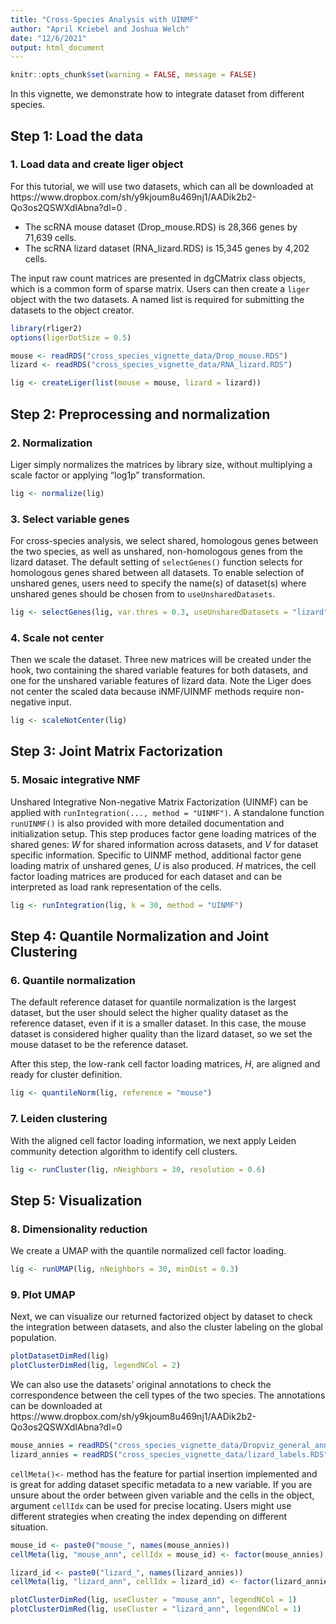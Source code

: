 ```yaml
---
title: "Cross-Species Analysis with UINMF"
author: "April Kriebel and Joshua Welch"
date: "12/6/2021"
output: html_document
---
```


```r
knitr::opts_chunk$set(warning = FALSE, message = FALSE)
```


In this vignette, we demonstrate how to integrate dataset from different species. 

## Step 1: Load the data

### 1. Load data and create liger object

For this tutorial, we will use two datasets, which can all be downloaded at https://www.dropbox.com/sh/y9kjoum8u469nj1/AADik2b2-Qo3os2QSWXdIAbna?dl=0 .

- The scRNA mouse dataset (Drop_mouse.RDS) is 28,366 genes by 71,639 cells.
- The scRNA lizard dataset (RNA_lizard.RDS) is 15,345 genes by 4,202 cells. 

The input raw count matrices are presented in dgCMatrix class objects, which is a common form of sparse matrix. Users can then create a `liger` object with the two datasets. A named list is required for submitting the datasets to the object creator. 

```r
library(rliger2)
options(ligerDotSize = 0.5)

mouse <- readRDS("cross_species_vignette_data/Drop_mouse.RDS")
lizard <- readRDS("cross_species_vignette_data/RNA_lizard.RDS")

lig <- createLiger(list(mouse = mouse, lizard = lizard))
```

## Step 2: Preprocessing and normalization

### 2. Normalization

Liger simply normalizes the matrices by library size, without multiplying a scale factor or applying "log1p" transformation. 

```r
lig <- normalize(lig)
```

### 3. Select variable genes

For cross-species analysis, we select shared, homologous genes between the two species, as well as unshared, non-homologous genes from the lizard dataset. The default setting of `selectGenes()` function selects for homologous genes shared between all datasets. To enable selection of unshared genes, users need to specify the name(s) of dataset(s) where unshared genes should be chosen from to `useUnsharedDatasets`. 

```r
lig <- selectGenes(lig, var.thres = 0.3, useUnsharedDatasets = "lizard", unsharedThresh = 0.3)
```

### 4. Scale not center

Then we scale the dataset. Three new matrices will be created under the hook, two containing the shared variable features for both datasets, and one for the unshared variable features of lizard data. Note the Liger does not center the scaled data because iNMF/UINMF methods require non-negative input. 

```r
lig <- scaleNotCenter(lig)
```

## Step 3: Joint Matrix Factorization

### 5. Mosaic integrative NMF

Unshared Integrative Non-negative Matrix Factorization (UINMF) can be applied with `runIntegration(..., method = "UINMF")`. A standalone function `runUINMF()` is also provided with more detailed documentation and initialization setup. This step produces factor gene loading matrices of the shared genes: $W$ for shared information across datasets, and $V$ for dataset specific information. Specific to UINMF method, additional factor gene loading matrix of unshared genes, $U$ is also produced. $H$ matrices, the cell factor loading matrices are produced for each dataset and can be interpreted as load rank representation of the cells.

```r
lig <- runIntegration(lig, k = 30, method = "UINMF")
```

## Step 4: Quantile Normalization and Joint Clustering

### 6. Quantile normalization

The default reference dataset for quantile normalization is the largest dataset, but the user should select the higher quality dataset as the reference dataset, even if it is a smaller dataset. In this case, the mouse dataset is considered higher quality than the lizard dataset, so we set the mouse dataset to be the reference dataset.

After this step, the low-rank cell factor loading matrices, $H$, are aligned and ready for cluster definition. 

```r
lig <- quantileNorm(lig, reference = "mouse")
```

### 7. Leiden clustering

With the aligned cell factor loading information, we next apply Leiden community detection algorithm to identify cell clusters.

```r
lig <- runCluster(lig, nNeighbors = 30, resolution = 0.6)
```

## Step 5: Visualization

### 8. Dimensionality reduction

We create a UMAP with the quantile normalized cell factor loading.

```r
lig <- runUMAP(lig, nNeighbors = 30, minDist = 0.3)
```

### 9. Plot UMAP

Next, we can visualize our returned factorized object by dataset to check the integration between datasets, and also the cluster labeling on the global population.

```r
plotDatasetDimRed(lig)
plotClusterDimRed(lig, legendNCol = 2)
```

We can also use the datasets' original annotations to check the correspondence between the cell types of the two species. The annotations can be downloaded at https://www.dropbox.com/sh/y9kjoum8u469nj1/AADik2b2-Qo3os2QSWXdIAbna?dl=0
 
```r
mouse_annies = readRDS("cross_species_vignette_data/Dropviz_general_annotations.RDS")
lizard_annies = readRDS("cross_species_vignette_data/lizard_labels.RDS")
```

`cellMeta()<-` method has the feature for partial insertion implemented and is great for adding dataset specific metadata to a new variable. If you are unsure about the order between given variable and the cells in the object, argument `cellIdx` can be used for precise locating. Users might use different strategies when creating the index depending on different situation.

```r
mouse_id <- paste0("mouse_", names(mouse_annies))
cellMeta(lig, "mouse_ann", cellIdx = mouse_id) <- factor(mouse_annies)

lizard_id <- paste0("lizard_", names(lizard_annies))
cellMeta(lig, "lizard_ann", cellIdx = lizard_id) <- factor(lizard_annies)

plotClusterDimRed(lig, useCluster = "mouse_ann", legendNCol = 1)
plotClusterDimRed(lig, useCluster = "lizard_ann", legendNCol = 1)
``` 

